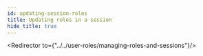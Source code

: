 ```yaml
---
id: updating-session-roles
title: Updating roles in a session
hide_title: true
---
```


<!-- COPY DOCS -->
<!-- ./thirdpartyemailpassword/common-customizations/user-roles/updating-session-roles.mdx -->



<Redirector to={"../../user-roles/managing-roles-and-sessions"}/>